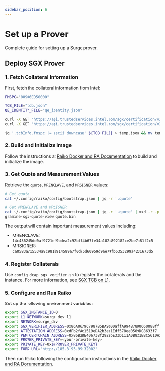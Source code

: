 ```yaml
---
sidebar_position: 6
---
```


# Set up a Prover

Complete guide for setting up a Surge prover.

## Deploy SGX Prover

### 1. Fetch Collateral Information

First, fetch the collateral information from Intel:

```bash
FMSPC="00906ED50000"

TCB_FILE="tcb.json"
QE_IDENTITY_FILE="qe_identity.json"

curl -X GET "https://api.trustedservices.intel.com/sgx/certification/v3/tcb?fmspc=${FMSPC}" > ${TCB_FILE}
curl -X GET "https://api.trustedservices.intel.com/sgx/certification/v3/qe/identity" > ${QE_IDENTITY_FILE}

jq '.tcbInfo.fmspc |= ascii_downcase' ${TCB_FILE} > temp.json && mv temp.json ${TCB_FILE}
```

### 2. Build and Initialize Image

Follow the instructions at [Raiko Docker and RA Documentation](https://github.com/NethermindEth/raiko/blob/main/docs/README_Docker_and_RA.md) to build and initialize the image.

### 3. Get Quote and Measurement Values

Retrieve the `quote`, `MRENCLAVE`, and `MRSIGNER` values:

```bash
# Get quote
cat ~/.config/raiko/config/bootstrap.json | jq -r '.quote'

# Get MRENCLAVE and MRSIGNER
cat ~/.config/raiko/config/bootstrap.json | jq -r '.quote' | xxd -r -p > quote.bin
gramine-sgx-quote-view quote.bin
```

The output will contain important measurement values including:

- MRENCLAVE: `14c4362d5dd0af9721ef9bdea2c92bf84b67fe34a102c892182ce2be7a81f2c5`
- MRSIGNER: `ca0583a715534a8c981b914589a7f0dc5d60959d9ae79fb5353299a4231673d5`

### 4. Register Collaterals

Use `config_dcap_sgx_verifier.sh` to register the collaterals and the instance. For more information, see [SGX TCB on L1](https://www.notion.so/SGX-TCB-on-L1-139360fc38d080d7a7bad6e0acca8efc?pvs=21).

### 5. Configure and Run Raiko

Set up the following environment variables:

```bash
export SGX_INSTANCE_ID=0
export L1_NETWORK=surge_dev_l1
export NETWORK=surge_dev
export SGX_VERIFIER_ADDRESS=0x86A0679C7987B5BA9600affA994B78D0660088ff
export ATTESTATION_ADDRESS=0xdFb2fAc1519eDA2b3ee1Edf578ee0509DC8633f7
export PEM_CERTCHAIN_ADDRESS=0x86B28E406738f2928bE33D111A0B821BBC5610A2
export PROVER_PRIVATE_KEY=<your-private-key>
export PRIVATE_KEY=0x${PROVER_PRIVATE_KEY}
export FORK_URL='http://185.3.95.99:32002'
```

Then run Raiko following the configuration instructions in the [Raiko Docker and RA Documentation](https://github.com/NethermindEth/raiko/blob/main/docs/README_Docker_and_RA.md#running-raiko).
